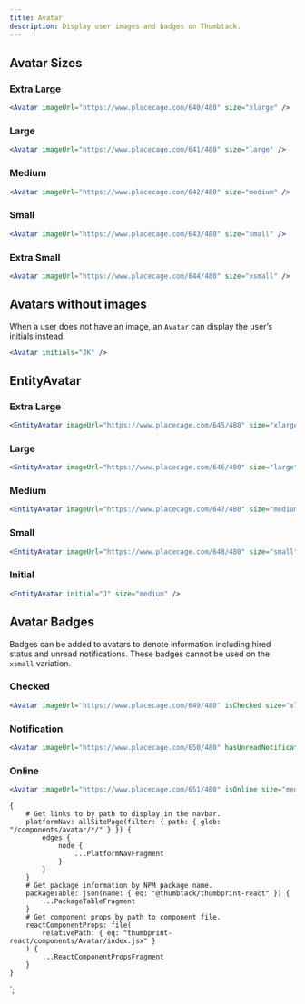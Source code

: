```yaml
---
title: Avatar
description: Display user images and badges on Thumbtack.
---
```



<ComponentHeader data={props.data} />

## Avatar Sizes

### Extra Large

```jsx
<Avatar imageUrl="https://www.placecage.com/640/480" size="xlarge" />
```

### Large

```jsx
<Avatar imageUrl="https://www.placecage.com/641/480" size="large" />
```

### Medium

```jsx
<Avatar imageUrl="https://www.placecage.com/642/480" size="medium" />
```

### Small

```jsx
<Avatar imageUrl="https://www.placecage.com/643/480" size="small" />
```

### Extra Small

```jsx
<Avatar imageUrl="https://www.placecage.com/644/480" size="xsmall" />
```

## Avatars without images

When a user does not have an image, an `Avatar` can display the user’s initials instead.

```jsx
<Avatar initials="JK" />
```

## EntityAvatar

### Extra Large

```jsx
<EntityAvatar imageUrl="https://www.placecage.com/645/480" size="xlarge" />
```

### Large

```jsx
<EntityAvatar imageUrl="https://www.placecage.com/646/480" size="large" />
```

### Medium

```jsx
<EntityAvatar imageUrl="https://www.placecage.com/647/480" size="medium" />
```

### Small

```jsx
<EntityAvatar imageUrl="https://www.placecage.com/648/480" size="small" />
```

### Initial

```jsx
<EntityAvatar initial="J" size="medium" />
```

## Avatar Badges

Badges can be added to avatars to denote information including hired status and unread notifications. These badges cannot be used on the `xsmall` variation.

### Checked

```jsx
<Avatar imageUrl="https://www.placecage.com/649/480" isChecked size="xlarge" />
```

### Notification

```jsx
<Avatar imageUrl="https://www.placecage.com/650/480" hasUnreadNotifications size="xlarge" />
```

### Online

```jsx
<Avatar imageUrl="https://www.placecage.com/651/480" isOnline size="medium" />
```

<ComponentFooter data={props.data} />

    {
        # Get links to by path to display in the navbar.
        platformNav: allSitePage(filter: { path: { glob: "/components/avatar/*/" } }) {
            edges {
                node {
                    ...PlatformNavFragment
                }
            }
        }
        # Get package information by NPM package name.
        packageTable: json(name: { eq: "@thumbtack/thumbprint-react" }) {
            ...PackageTableFragment
        }
        # Get component props by path to component file.
        reactComponentProps: file(
            relativePath: { eq: "thumbprint-react/components/Avatar/index.jsx" }
        ) {
            ...ReactComponentPropsFragment
        }
    }
`;
